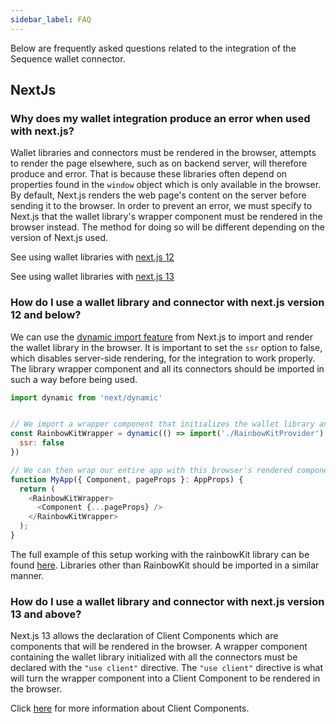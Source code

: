 ```yaml
---
sidebar_label: FAQ
---
```


Below are frequently asked questions related to the integration of the Sequence wallet connector.

## NextJs

### Why does my wallet integration produce an error when used with next.js?

Wallet libraries and connectors must be rendered in the browser, attempts to render the page elsewhere, such as on backend server, will therefore produce and error. That is because these libraries often depend on properties found in the `window` object which is only available in the browser.
By default, Next.js renders the web page's content on the server before sending it to the browser. In order to prevent an error, we must specify to Next.js that the wallet library's wrapper component must be rendered in the browser instead. The method for doing so will be different depending on the version of Next.js used.

See using wallet libraries with [next.js 12](/wallet/connectors/FAQ#how-do-i-use-a-wallet-library-and-connector-with-nextjs-version-12-and-below)

See using wallet libraries with [next.js 13](/wallet/connectors/FAQ#how-do-i-use-a-wallet-library-and-connector-with-nextjs-version-13-and-above)


### How do I use a wallet library and connector with next.js version 12 and below?
We can use the [dynamic import feature](https://nextjs.org/docs/advanced-features/dynamic-import) from Next.js to import and render the wallet library in the browser. It is important to set the `ssr` option to false, which disables server-side rendering, for the integration to work properly.
The library wrapper component and all its connectors should be imported in such a way before being used. 

```js
import dynamic from 'next/dynamic'


// We import a wrapper component that initializes the wallet library and all its connectors, in this case Rainbowkit
const RainbowKitWrapper = dynamic(() => import('./RainbowKitProvider'), {
  ssr: false
})

// We can then wrap our entire app with this browser's rendered component
function MyApp({ Component, pageProps }: AppProps) {
  return (
    <RainbowKitWrapper>
      <Component {...pageProps} />
    </RainbowKitWrapper>
  );
}
```

The full example of this setup working with the rainbowKit library can be found [here](https://github.com/SamueleA/nextjs-dynamic-import-sequence).
Libraries other than RainbowKit should be imported in a similar manner.

### How do I use a wallet library and connector with next.js version 13 and above?
Next.js 13 allows the declaration of Client Components which are components that will be rendered in the browser.
A wrapper component containing the wallet library initialized with all the connectors must be declared with the `"use client"` directive. The `"use client"` directive is what will turn the wrapper component into a Client Component to be rendered in the browser.

Click [here](https://beta.nextjs.org/docs/rendering/server-and-client-components#client-components) for more information about Client Components.